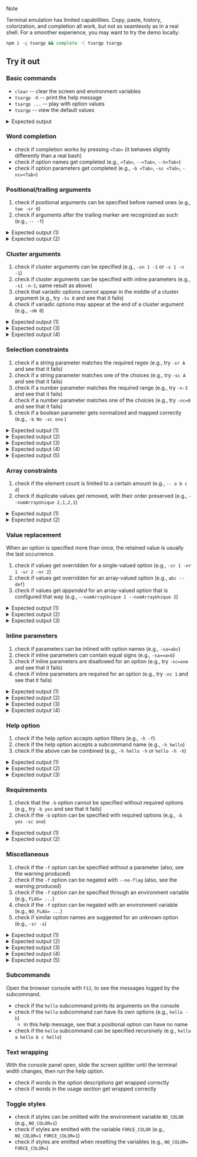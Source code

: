 

<Demo />

> [!NOTE]
>
> Terminal emulation has limited capabilities. Copy, paste, history, colorization, and completion all work, but not as seamlessly as in a real shell. For a smoother experience, you may want to try the demo locally:
>
> ```sh copy
> npm i -g tsargp && complete -C tsargp tsargp
> ```

## Try it out

### Basic commands

- `clear` -- clear the screen and environment variables
- `tsargp -h` -- print the help message
- `tsargp ...` -- play with option values
- `tsargp` -- view the default values

<details>
  <summary>Expected output</summary>
{/* cSpell:disable */}

```ansi
{
  [0mboolean[2m:[0m [0m[33mfalse[0m[0m[2m,[0m
  [0mstrRegex[2m:[0m [0m[32m[0m[32m"123456789"[0m[0m[0m[2m,[0m
  [0mnumRange[2m:[0m [0m[33m-1.23[0m[0m[2m,[0m
  [0mstrArray[2m:[0m [ [0m[32m"one"[0m[0m ][0m[2m,[0m
  [0mnumArray[2m:[0m [ [0m[33m1[0m[0m[2m,[0m [0m[33m2[0m ][0m[2m,[0m
}
```

{/* cSpell:enable */}

</details>

### Word completion

- check if completion works by pressing `<Tab>` (it behaves slightly differently than a real bash)
- check if option names get completed (e.g., `<Tab>`, `--<Tab>`, `--h<Tab>`)
- check if option parameters get completed (e.g., `-b <Tab>`, `-sc <Tab>`, `-nc=<Tab>`)

### Positional/trailing arguments

1. check if positional arguments can be specified before named ones (e.g., `two -sr 0`)
2. check if arguments after the trailing marker are recognized as such (e.g., `-- -f`)

<details>
  <summary>Expected output (1)</summary>
{/* cSpell:disable */}

```ansi
{
  [90m...[0m
  [0mstrRegex[2m:[0m [0m[32m[0m[32m"0"[0m[0m[0m[2m,[0m
  [0mstrArrayLimit[2m:[0m [ [0m[32m"two"[0m[0m ][0m[2m,[0m
  [90m...[0m
}
```

{/* cSpell:enable */}

</details>
<details>
  <summary>Expected output (2)</summary>
{/* cSpell:disable */}

```ansi
{
  [90m...[0m
  [0mstrArrayLimit[2m:[0m [ [0m[32m"-f"[0m[0m ][0m[2m,[0m
  [90m...[0m
}
```

{/* cSpell:enable */}

</details>

### Cluster arguments

1. check if cluster arguments can be specified (e.g., `-sn 1 -1` or `-s 1 -n -1`)
2. check if cluster arguments can be specified with inline parameters (e.g., `-s1 -n-1`; same result as above)
3. check that variadic options cannot appear in the middle of a cluster argument (e.g., try `-Ss 0` and see that it fails)
4. check if variadic options may appear at the end of a cluster argument (e.g., `-nN 0`)

<details>
  <summary>Expected output (1)</summary>
{/* cSpell:disable */}

```ansi
{
  [90m...[0m
  [0mstrRegex[2m:[0m [0m[32m[0m[32m"1"[0m[0m[0m[2m,[0m
  [0mnumRange[2m:[0m [0m[33m-1[0m[0m[2m,[0m
  [90m...[0m
}
```

{/* cSpell:enable */}

</details>
<details>
  <summary>Expected output (3)</summary>
{/* cSpell:disable */}

```ansi
[91mOption letter [35mS[91m must be the last in a cluster.[39m
```

{/* cSpell:enable */}

</details>
<details>
  <summary>Expected output (4)</summary>
{/* cSpell:disable */}

```ansi
{
  [90m...[0m
  [0mnumRange[2m:[0m [0m[33m0[0m[0m[2m,[0m
  [0mnumArray[2m:[0m [][0m[2m,[0m
  [90m...[0m
}
```

{/* cSpell:enable */}

</details>

### Selection constraints

1. check if a string parameter matches the required regex (e.g., try `-sr A` and see that it fails)
2. check if a string parameter matches one of the choices (e.g., try `-sc A` and see that it fails)
3. check if a number parameter matches the required range (e.g., try `-n-3` and see that it fails)
4. check if a number parameter matches one of the choices (e.g., try `-nc=0` and see that it fails)
5. check if a boolean parameter gets normalized and mapped correctly (e.g., `-b No -sc one` )

<details>
  <summary>Expected output (1)</summary>
{/* cSpell:disable */}

```ansi
[91mInvalid parameter to [35m-sr[91m: [32m'A'[91m. Value must match the regex [31m/^\d+$/[91m.[39m
```

{/* cSpell:enable */}

</details>
<details>
  <summary>Expected output (2)</summary>
{/* cSpell:disable */}

```ansi
[91mInvalid parameter to [35m-sc[91m: [32m'A'[91m. Value must be one of: [32m'one'[91m, [32m'two'[91m.[39m
```

{/* cSpell:enable */}

</details>
<details>
  <summary>Expected output (3)</summary>
{/* cSpell:disable */}

```ansi
[91mInvalid parameter to [35m-nr[91m: [32m'-3'[91m. Value must be within the range [[33m-2[91m, [33mInfinity[91m].[39m
```

{/* cSpell:enable */}

</details>
<details>
  <summary>Expected output (4)</summary>
{/* cSpell:disable */}

```ansi
[91mInvalid parameter to [35m-nc[91m: [32m'0'[91m. Value must be one of: [32m'1'[91m, [32m'2'[91m.[39m
```

{/* cSpell:enable */}

</details>
<details>
  <summary>Expected output (5)</summary>
{/* cSpell:disable */}

```ansi
{
  [90m...[0m
  [0mboolean[2m:[0m [0m[33mfalse[0m[0m[2m,[0m
  [90m...[0m
}
```

{/* cSpell:enable */}

</details>

### Array constraints

1. check if the element count is limited to a certain amount (e.g., `-- a b c d`)
2. check if duplicate values get removed, with their order preserved (e.g., `--numArrayUnique 2,1,2,1`)

<details>
  <summary>Expected output (1)</summary>
{/* cSpell:disable */}

```ansi
[91mOption [35m--strArrayLimit[91m has too many values: [33m4[91m. Should have at most [33m3[91m.[39m
```

{/* cSpell:enable */}

</details>
<details>
  <summary>Expected output (2)</summary>
{/* cSpell:disable */}

```ansi
{
  [90m...[0m
  [0mnumArrayUnique[2m:[0m [ [0m[33m2[0m[0m[2m,[0m [0m[33m1[0m ][0m[2m,[0m
  [90m...[0m
}
```

{/* cSpell:enable */}

</details>

### Value replacement

When an option is specified more than once, the retained value is usually the last occurrence.

1. check if values get overridden for a single-valued option (e.g., `-sr 1 -nr 1 -sr 2 -nr 2`)
2. check if values get overridden for an array-valued option (e.g., `abc -- def`)
3. check if values get _appended_ for an array-valued option that is configured that way (e.g., `--numArrayUnique 1 --numArrayUnique 2`)

<details>
  <summary>Expected output (1)</summary>
{/* cSpell:disable */}

```ansi
{
  [90m...[0m
  [0mstrRegex[2m:[0m [0m[32m[0m[32m"2"[0m[0m[0m[2m,[0m
  [0mnumRange[2m:[0m [0m[33m2[0m[0m[2m,[0m
  [90m...[0m
}
```

{/* cSpell:enable */}

</details>
<details>
  <summary>Expected output (2)</summary>
{/* cSpell:disable */}

```ansi
{
  [90m...[0m
  [0mstrArrayLimit[2m:[0m [ [0m[32m"def"[0m[0m ][0m[2m,[0m
  [90m...[0m
}
```

{/* cSpell:enable */}

</details>
<details>
  <summary>Expected output (3)</summary>
{/* cSpell:disable */}

```ansi
{
  [90m...[0m
  [0mnumArrayUnique[2m:[0m [ [0m[33m1[0m[0m[2m,[0m [0m[33m2[0m ][0m[2m,[0m
  [90m...[0m
}
```

{/* cSpell:enable */}

</details>

### Inline parameters

1. check if parameters can be inlined with option names (e.g., `-sa=abc`)
2. check if inline parameters can contain equal signs (e.g., `-sa==a=b`)
3. check if inline parameters are disallowed for an option (e.g., try `-sc=one` and see that it fails)
4. check if inline parameters are required for an option (e.g., try `-nc 1` and see that it fails)

<details>
  <summary>Expected output (1)</summary>
{/* cSpell:disable */}

```ansi
{
  [90m...[0m
  [0mstrArray[2m:[0m [ [0m[32m"abc"[0m[0m ][0m[2m,[0m
  [90m...[0m
}
```

{/* cSpell:enable */}

</details>
<details>
  <summary>Expected output (2)</summary>
{/* cSpell:disable */}

```ansi
{
  [90m...[0m
  [0mstrArray[2m:[0m [ [0m[32m"=a=b"[0m[0m ][0m[2m,[0m
  [90m...[0m
}
```

{/* cSpell:enable */}

</details>
<details>
  <summary>Expected output (3)</summary>
{/* cSpell:disable */}

```ansi
[91mOption [35m-sc[91m does not accept inline parameters.[39m
```

{/* cSpell:enable */}

</details>
<details>
  <summary>Expected output (4)</summary>
{/* cSpell:disable */}

```ansi
[91mOption [35m-nc[91m requires an inline parameter.[39m
```

{/* cSpell:enable */}

</details>

### Help option

1. check if the help option accepts option filters (e.g., `-h -f`)
2. check if the help option accepts a subcommand name (e.g., `-h hello`)
3. check if the above can be combined (e.g., `-h hello -h` or `hello -h -h`)

<details>
  <summary>Expected output (1)</summary>
{/* cSpell:disable */}

```ansi
[1mArgument parser for TypeScript.[22m

  [38;2;160;100;64m-f[39m, [38;2;160;100;64m--no-flag[39m    [3;9mA flag option. Deprecated for some reason.[23;29m

[1mUsage:[22m demo.js [[38;2;160;100;64m-f[39m|[38;2;160;100;64m--no-flag[39m]

[90m...[0m
```

{/* cSpell:enable */}

</details>
<details>
  <summary>Expected output (2)</summary>
{/* cSpell:disable */}

```ansi
[1mUsage:[22m

  demo.js hello ([90m[...][39m|[35m-[39m) [[35m-h[39m|[35m--help[39m] [[35mhello[39m [90m...[39m]

[1mArguments:[22m

  [90m[...][39m       Accepts multiple parameters. If not supplied, will be read from the standard input.
              Defaults to [[32m'world'[39m].

[90m...[0m
```

{/* cSpell:enable */}

</details>
<details>
  <summary>Expected output (3)</summary>
{/* cSpell:disable */}

```ansi
[1mUsage:[22m

  demo.js hello [[35m-h[39m|[35m--help[39m]

[1mOptions:[22m

  [35m-h[39m, [35m--help[39m  The help option for the hello command. Prints this help message. Uses the remaining
              arguments as option filter.
```

{/* cSpell:enable */}

</details>

### Requirements

1. check that the `-b` option cannot be specified without required options (e.g., try `-b yes` and see that it fails)
2. check if the `-b` option can be specified with required options (e.g., `-b yes -sc one`)

<details>
  <summary>Expected output (1)</summary>
{/* cSpell:disable */}

```ansi
[91mOption [35m-b[91m requires ([35m-sc[91m or [35m-sa[91m == [[32m'a'[91m, [32m'b'[91m]).[39m
```

{/* cSpell:enable */}

</details>
<details>
  <summary>Expected output (2)</summary>
{/* cSpell:disable */}

```ansi
{
  [90m...[0m
  [0mboolean[2m:[0m [0m[33mtrue[0m[0m[2m,[0m
  [0mstrChoice[2m:[0m [0m[32m[0m[32m"one"[0m[0m[0m[2m,[0m
  [90m...[0m
}
```

{/* cSpell:enable */}

</details>

### Miscellaneous

1. check if the `-f` option can be specified without a parameter (also, see the warning produced)
2. check if the `-f` option can be negated with `--no-flag` (also, see the warning produced)
3. check if the `-f` option can be specified through an environment variable (e.g., `FLAG= ...`)
4. check if the `-f` option can be negated with an environment variable (e.g., `NO_FLAG= ...`)
5. check if similar option names are suggested for an unknown option (e.g., `-sr -s`)

<details>
  <summary>Expected output (1)</summary>
{/* cSpell:disable */}

```ansi
[91mOption [35m-f[91m is deprecated and may be removed in future releases.[39m

{
  [0mflag[2m:[0m [0m[33mtrue[0m[0m[2m,[0m
  [90m...[0m
}
```

{/* cSpell:enable */}

</details>
<details>
  <summary>Expected output (2)</summary>
{/* cSpell:disable */}

```ansi
[91mOption [35m--no-flag[91m is deprecated and may be removed in future releases.[39m

{
  [0mflag[2m:[0m [0m[33mfalse[0m[0m[2m,[0m
  [90m...[0m
}
```

{/* cSpell:enable */}

</details>
<details>
  <summary>Expected output (3)</summary>
{/* cSpell:disable */}

```ansi
[91mOption [35mFLAG[91m is deprecated and may be removed in future releases.[39m

{
  [0mflag[2m:[0m [0m[33mtrue[0m[0m[2m,[0m
  [90m...[0m
}
```

{/* cSpell:enable */}

</details>
<details>
  <summary>Expected output (4)</summary>
{/* cSpell:disable */}

```ansi
[91mOption [35mNO_FLAG[91m is deprecated and may be removed in future releases.[39m

{
  [0mflag[2m:[0m [0m[33mfalse[0m[0m[2m,[0m
  [90m...[0m
}
```

{/* cSpell:enable */}

</details>
<details>
  <summary>Expected output (5)</summary>
{/* cSpell:disable */}

```ansi
[91mUnknown option [35m-s[91m. Similar names are: [35m-sr[91m, [35m-sc[91m, [35m-sa[91m.[39m
```

{/* cSpell:enable */}

</details>

### Subcommands

Open the browser console with `F12`, to see the messages logged by the subcommand.

- check if the `hello` subcommand prints its arguments on the console
- check if the `hello` subcommand can have its own options (e.g., `hello -h`)
  - in this help message, see that a positional option can have no name
- check if the `hello` subcommand can be specified recursively (e.g., `hello a hello b c hello`)

### Text wrapping

With the console panel open, slide the screen splitter until the terminal width changes, then run the help option.

- check if words in the option descriptions get wrapped correctly
- check if words in the usage section get wrapped correctly

### Toggle styles

- check if styles can be omitted with the environment variable `NO_COLOR` (e.g., `NO_COLOR=1`)
- check if styles are emitted with the variable `FORCE_COLOR` (e.g., `NO_COLOR=1 FORCE_COLOR=1`)
- check if styles are emitted when resetting the variables (e.g., `NO_COLOR= FORCE_COLOR=`)
